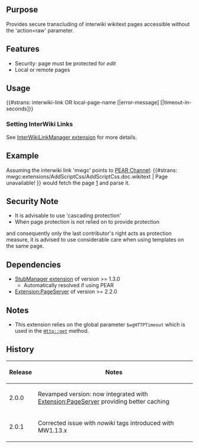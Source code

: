 {{Extension
|name        = SecureTransclusion
|status      = stable
|type1       = parser function
|author      = [[user:jldupont|Jean-Lou Dupont]]
|image       =
|version     = 2.0.1
|update      =
|mediawiki   = 1.11, 1.12, 1.13
|download    = [http://mediawiki.googlecode.com/svn/tags/SecureTransclusion SVN]
|readme      =
|changelog   = See SVN ($Id: SecureTransclusion.doc.wikitext 1207 2009-01-21 18:12:20Z jeanlou.dupont $)
|description = Provides secure transcluding of interwiki wikitext pages accessible without the 'action=raw' parameter.
|parameters  =
|rights      =
|example     =
}}
== Purpose==
Provides secure transcluding of interwiki wikitext pages accessible without the 'action=raw' parameter.

== Features ==
* Security: page must be protected for ''edit''
* Local or remote pages

== Usage ==
<nowiki>{{#strans: interwiki-link OR local-page-name [|error-message] [|timeout-in-seconds]}}</nowiki>

=== Setting InterWiki Links ===
See [[Extension:InterWikiLinkManager|InterWikiLinkManager extension]] for more details.

== Example ==
Assuming the interwiki link 'mwgc' points to [http://mediawiki.googlecode.com/svn/trunk PEAR Channel]:
<nowiki>{{#strans: mwgc:extensions/AddScriptCss/AddScriptCss.doc.wikitext | Page unavailable! }}</nowiki> would fetch the page 
[http://mediawiki.googlecode.com/svn/trunk/extensions/AddScriptCss/AddScriptCss.doc.wikitext] and parse it.

== Security Note ==
* It is advisable to use 'cascading protection'
* When page protection is not relied on to provide protection 
and consequently only the last contributor's right acts as protection measure, it is advised to use
considerable care when using templates on the same page.

== Dependencies ==
* [[Extension:StubManager|StubManager extension]] of version >= 1.3.0
** Automatically resolved if using PEAR
* [[Extension:PageServer]] of version >= 2.2.0

== Notes ==
* This extension relies on the global parameter <code>$wgHTTPTimeout</code> which is used in the <code>Http::get</code> method.

{{Pear|SecureTransclusion}}

== History ==
{|class='datatable'
! Release !! Notes
|-
| 2.0.0 || Revamped version: now integrated with [[Extension:PageServer]] providing better caching
|-
| 2.0.1 || Corrected issue with ''nowiki'' tags introduced with MW1.13.x
|}
